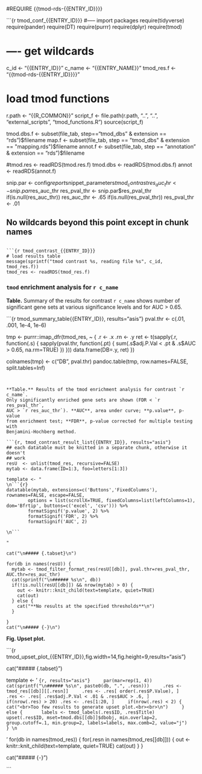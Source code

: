 #REQUIRE {{tmod-rds-{{ENTRY_ID}}}}

```{r tmod_conf_{{ENTRY_ID}}}
#----- import packages
require(tidyverse)
require(pander)
require(DT)
require(purrr)
require(dplyr)
require(tmod)

# ---- get wildcards
c_id       <- "{{ENTRY_ID}}"
c_name     <- "{{ENTRY_NAME}}"
tmod_res.f <- "{{tmod-rds-{{ENTRY_ID}}}}"

# load tmod functions
r.path <- "{{R_COMMON}}"
script_f <- file.path(r.path, "..", "..", "external_scripts", "tmod_functions.R")
source(script_f)

tmod.dbs.f <- subset(file_tab, step=="tmod_dbs" & extension == "rds")$filename
map.f      <- subset(file_tab, step == "tmod_dbs" & extension == "mapping.rds")$filename
annot.f    <- subset(file_tab, step == "annotation" & extension == "rds")$filename

#tmod.res  <- readRDS(tmod.res.f)
tmod.dbs  <- readRDS(tmod.dbs.f)
annot     <- readRDS(annot.f)


snip.par     <- config$report$snippet_parameters$tmod_contrast
res_auc_thr  <- snip.par$res_auc_thr
res_pval_thr <- snip.par$res_pval_thr
if(is.null(res_auc_thr)) res_auc_thr <- .65
if(is.null(res_pval_thr)) res_pval_thr <- .01

## No wildcards beyond this point except in chunk names
```

```{r tmod_contrast_{{ENTRY_ID}}}
# load results table
message(sprintf("tmod contrast %s, reading file %s", c_id, tmod_res.f))
tmod_res <- readRDS(tmod_res.f)
```


### `tmod` enrichment analysis for `r c_name`


**Table.** Summary of the results for contrast `r c_name` shows number of
significant gene sets at various significance levels and for AUC > 0.65.

```{r tmod_summary_table{{ENTRY_ID}}, results="asis"}
pval.thr <- c(.01, .001, 1e-4, 1e-6)

tmp <- purrr::imap_dfr(tmod_res, ~ {
  .r <- .x
  .rn <- .y
  ret <- t(sapply(.r, function(.s) {
    sapply(pval.thr, function(.pt) {
      sum(.s$adj.P.Val < .pt & .s$AUC > 0.65, na.rm=TRUE)
    })
  }))
  data.frame(DB=.y, ret)
})

colnames(tmp) <- c("DB", pval.thr)
pandoc.table(tmp, row.names=FALSE, split.tables=Inf)
```


**Table.** Results of the tmod enrichment analysis for contrast `r c_name`.
Only significantly enriched gene sets are shown (FDR < `r res_pval_thr`, 
AUC > `r res_auc_thr`). **AUC**, area under curve; **p.value**, p-value
from enrichment test; **FDR**, p-value corrected for multiple testing with
Benjamini-Hochberg method.

```{r, tmod_contrast_result_list{{ENTRY_ID}}, results="asis"}
## each datatable must be knitted in a separate chunk, otherwise it doesn't
## work
resU  <- unlist(tmod_res, recursive=FALSE)
mytab <- data.frame(ID=1:3, foo=letters[1:3])

template <- "
\n```{r}
datatable(mytab, extensions=c('Buttons','FixedColumns'), rownames=FALSE, escape=FALSE,
        options = list(scrollX=TRUE, fixedColumns=list(leftColumns=1), dom='Bfrtip', buttons=c('excel', 'csv'))) %>%
        formatSignif('p.value', 2) %>%
        formatSignif('FDR', 2) %>%
        formatSignif('AUC', 2)

\n```

"

cat("\n##### {.tabset}\n")

for(db in names(resU)) {
  mytab <- tmod_filter_format_res(resU[[db]], pval.thr=res_pval_thr, AUC.thr=res_auc_thr)
  cat(sprintf("\n###### %s\n", db))
  if(!is.null(resU[[db]]) && nrow(mytab) > 0) {
    out <- knitr::knit_child(text=template, quiet=TRUE)
    cat(out)
  } else {
    cat("**No results at the specified thresholds**\n")
  }

}
cat("\n##### {-}\n")
```

**Fig. Upset plot.**


```{r tmod_upset_plot_{{ENTRY_ID}},fig.width=14,fig.height=9,results="asis"}

cat("\n##### {.tabset}\n")

template <- '
\n```{r, results="asis"}
    par(mar=rep(1, 4))
    cat(sprintf("\n###### %s\n", paste0(db, ".", .resn)))
    .res <- tmod_res[[db]][[.resn]]
    .res <- .res[ order(.res$P.Value), ]
    .res <- .res[ .res$adj.P.Val < .01 & .res$AUC > .6, ]
    if(nrow(.res) > 20) .res <- .res[1:20, ]
    if(nrow(.res) < 2) {
      cat("<br>Too few results to generate upset plot.<br><br>\n")
    } else {
      labels <- tmod_labels(.res$ID, .res$Title)
      upset(.res$ID, mset=tmod.dbs[[db]]$dbobj, min.overlap=2, group.cutoff=.1, min.group=2, labels=labels, max.comb=2, value="j")
    }
\n```

'
for(db in names(tmod_res)) {
  for(.resn in names(tmod_res[[db]])) {
    out <- knitr::knit_child(text=template, quiet=TRUE)
    cat(out)
  }
}

cat("\n##### {-}\n")

```





